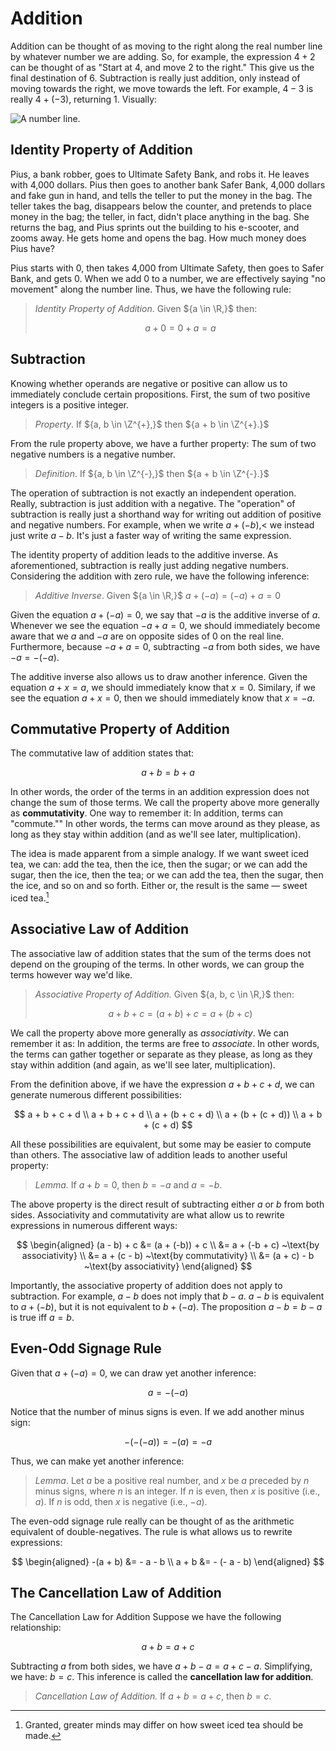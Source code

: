 # Addition

Addition can be thought of as moving to the right along the real number
line by whatever number we are adding. So, for example, the expression
${4 + 2}$ can be thought of as "Start at 4, and move 2 to the right." This
give us the final destination of 6. Subtraction is really just addition,
only instead of moving towards the right, we move towards the left. For
example, $4 - 3$ is really $4 + (-3)$, returning 1. Visually:

![A number line.](https://res.cloudinary.com/sublimis/image/upload/v1652601514/math/number_line_arithmetic_qdyuls.svg)

## Identity Property of Addition

Pius, a bank robber, goes to Ultimate Safety Bank, and robs it. He leaves
with 4,000 dollars. Pius then goes to another bank Safer Bank, 4,000
dollars and fake gun in hand, and tells the teller to put the money in the
bag. The teller takes the bag, disappears below the counter, and pretends
to place money in the bag; the teller, in fact, didn't place anything in
the bag. She returns the bag, and Pius sprints out the building to his
e-scooter, and zooms away. He gets home and opens the bag. How much money
does Pius have?

Pius starts with 0, then takes 4,000 from Ultimate Safety, then goes to
Safer Bank, and gets 0. When we add 0 to a number, we are effectively
saying "no movement" along the number line. Thus, we have the following
rule:

> _Identity Property of Addition_. Given ${a \in \R,}$ then:
>
> $$
> a + 0 = 0 + a = a
> $$

## Subtraction

Knowing whether operands are negative or positive can allow us to
immediately conclude certain propositions. First, the sum of two positive
integers is a positive integer.

> _Property_. If ${a, b \in \Z^{+},}$ then ${a + b \in \Z^{+}.}$

From the rule property above, we have a further property: The sum of two
negative numbers is a negative number.

> _Definition_. If ${a, b \in \Z^{-},}$ then ${a + b \in \Z^{-}.}$

The operation of subtraction is not exactly an independent operation.
Really, subtraction is just addition with a negative. The "operation" of
subtraction is really just a shorthand way for writing out addition of
positive and negative numbers. For example, when we write ${a + (-b),}$< we
instead just write ${a - b.}$ It's just a faster way of writing the same
expression.

The identity property of addition leads to the additive inverse. As
aforementioned, subtraction is really just adding negative numbers.
Considering the addition with zero rule, we have the following inference:

> _Additive Inverse_. Given ${a \in \R,}$ ${a + (-a) = (-a) + a = 0}$

Given the equation ${a + (-a) = 0}$, we say that ${-a}$ is the additive
inverse of ${a.}$ Whenever we see the equation ${-a + a = 0}$, we should
immediately become aware that we ${a}$ and ${-a}$ are on opposite sides of
0 on the real line. Furthermore, because ${-a + a = 0}$, subtracting ${-a}$
from both sides, we have ${-a =
-(-a)}$.

The additive inverse also allows us to draw another inference. Given the
equation ${a + x = a,}$ we should immediately know that ${x = 0.}$
Similary, if we see the equation ${a + x = 0,}$ then we should immediately
know that ${x = -a.}$

## Commutative Property of Addition

The commutative law of addition states that:

$$
a + b = b + a
$$

In other words, the order of the terms in an addition expression does not
change the sum of those terms. We call the property above more generally as
**commutativity**. One way to remember it: In addition, terms can
"commute."" In other words, the terms can move around as they please, as
long as they stay within addition (and as we'll see later, multiplication).

The idea is made apparent from a simple analogy. If we want sweet iced tea,
we can: add the tea, then the ice, then the sugar; or we can add the sugar,
then the ice, then the tea; or we can add the tea, then the sugar, then the
ice, and so on and so forth. Either or, the result is the same &mdash;
sweet iced tea.[^tea]

[^tea]:
    Granted, greater minds may differ on how sweet iced tea should be made.

## Associative Law of Addition

The associative law of addition states that the sum of the terms does not
depend on the grouping of the terms. In other words, we can group the terms
however way we'd like.

> _Associative Property of Addition._ Given ${a, b, c \in \R,}$ then:
>
> $$
> a + b + c = (a + b) + c = a + (b + c)
> $$

We call the property above more generally as _associativity_. We can
remember it as: In addition, the terms are free to _associate_. In other
words, the terms can gather together or separate as they please, as long as
they stay within addition (and again, as we'll see later, multiplication).

From the definition above, if we have the expression ${a + b + c + d,}$ we
can generate numerous different possibilities:

$$
a + b + c + d \\
a + b + c + d \\
a + (b + c + d) \\
a + (b + (c + d)) \\
a + b + (c + d)
$$

All these possibilities are equivalent, but some may be easier to compute
than others. The associative law of addition leads to another useful
property:

> _Lemma._ If $a + b = 0$, then $b = -a$ and $a = -b$.

The above property is the direct result of subtracting either $a$ or $b$
from both sides. Associativity and commutativity are what allow us to
rewrite expressions in numerous different ways:

$$
\begin{aligned}
(a - b) + c &= (a + (-b)) + c \\
&= a + (-b + c) ~\text{by associativity} \\
&= a + (c - b) ~\text{by commutativity} \\
&= (a + c) - b ~\text{by associativity}
\end{aligned}
$$

Importantly, the associative property of addition does not apply to
subtraction. For example, ${a - b}$ does not imply that ${b - a.}$
${a - b}$ is equivalent to ${a + (-b),}$ but it is not equivalent to
${b + (-a).}$ The proposition ${a - b = b - a}$ is true iff ${a = b.}$

## Even-Odd Signage Rule

Given that $a + (-a) = 0$, we can draw yet another inference:

$$
a = -(-a)
$$

Notice that the number of minus signs is even. If we add another minus
sign:

$$
-(-(-a)) = -(a) = -a
$$

Thus, we can make yet another inference:

> _Lemma_. Let $a$ be a positive real number, and $x$ be $a$ preceded by
> $n$ minus signs, where $n$ is an integer. If $n$ is even, then $x$ is
> positive (i.e., $a$). If $n$ is odd, then $x$ is negative (i.e., $-a$).

The even-odd signage rule really can be thought of as the arithmetic
equivalent of double-negatives. The rule is what allows us to rewrite
expressions:

$$
\begin{aligned}
	-(a + b) &= - a - b \\
	a + b &= - (- a - b)
\end{aligned}
$$

## The Cancellation Law of Addition

The Cancellation Law for Addition Suppose we have the following
relationship:

$$
a + b = a + c
$$

Subtracting ${ a }$ from both sides, we have ${ a + b - a = a + c - a }$.
Simplifying, we have: ${ b = c }$. This inference is called the
**cancellation law for addition**.

> _Cancellation Law of Addition._ If ${ a + b = a + c }$, then ${ b = c }$.
